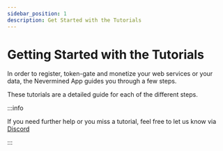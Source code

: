 ```yaml
---
sidebar_position: 1
description: Get Started with the Tutorials
---
```


# Getting Started with the Tutorials

In order to register, token-gate and monetize your web services or your data, the Nevermined App guides you through a few steps. 

These tutorials are a detailed guide for each of the different steps. 

:::info

If you need further help or you miss a tutorial, feel free to let us know via [Discord](https://discord.gg/GZju2qScKq)

:::


<DocCardList />
